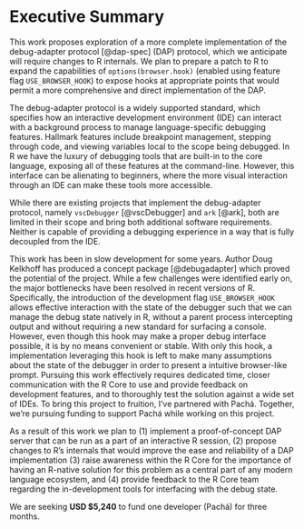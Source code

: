 # Executive Summary

<!--
This section provides a condensed view of the entire proposal, one page long.
It should be a comprehensive high-level overview that captures the essence of
the proposal, including its goals, methods, expected outcomes, deliverables,
and budget.
-->

This work proposes exploration of a more complete implementation of the
debug-adapter protocol [@dap-spec] (DAP) protocol, which we anticipate will
require changes to R internals. We plan to prepare a patch to R to expand
the capabilities of `options(browser.hook)` (enabled using feature flag
`USE_BROWSER_HOOK`) to expose hooks at appropriate points that would permit
a more comprehensive and direct implementation of the DAP.

The debug-adapter protocol is a widely supported standard, which specifies how
an interactive development environment (IDE) can interact with a background
process to manage language-specific debugging features. Hallmark features
include breakpoint management, stepping through code, and viewing variables
local to the scope being debugged. In R we have the luxury of debugging tools
that are built-in to the core language, exposing all of these features at the
command-line. However, this interface can be alienating to beginners, where the
more visual interaction through an IDE can make these tools more accessible.

While there are existing projects that implement the debug-adapter protocol,
namely `vscDebugger` [@vscDebugger] and `ark` [@ark], both are limited in their
scope and bring both additional software requirements. Neither is capable of
providing a debugging experience in a way that is fully decoupled from the IDE.

This work has been in slow development for some years. Author Doug Kelkhoff
has produced a concept package [@debugadapter] which proved the potential of 
the project. While a few challenges were identified early on, the major
bottlenecks have been resolved in recent versions of R. Specifically, the
introduction of the development flag `USE_BROWSER_HOOK` allows effective
interaction with the state of the debugger such that we can manage the debug
state natively in R, without a parent process intercepting output and without
requiring a new standard for surfacing a console. However, even though this hook
may make a proper debug interface possible, it is by no means convenient or
stable. With only this hook, a implementation leveraging this hook is left to
make many assumptions about the state of the debugger in order to present
a intuitive browser-like prompt. Pursuing this work effectively requires
dedicated time, closer communication with the R Core to use and provide feedback
on development features, and to thoroughly test the solution against a wide
set of IDEs. To bring this project to fruition, I've partnered with Pachá.
Together, we're pursuing funding to support Pachá while working on this project.

As a result of this work we plan to (1) implement a proof-of-concept DAP
server that can be run as a part of an interactive R session, (2) propose
changes to R's internals that would improve the ease and reliability of a DAP
implementation (3) raise awareness within the R Core for the importance of
having an R-native solution for this problem as a central part of any modern
language ecosystem, and (4) provide feedback to the R Core team regarding the
in-development tools for interfacing with the debug state.

We are seeking **USD $5,240** to fund one developer (Pachá) for three months.
